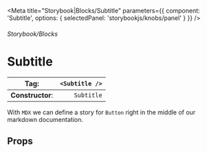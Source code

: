 
<Meta title="Storybook|Blocks/Subtitle" parameters={{
    component: 'Subtitle',
    options: { selectedPanel: 'storybookjs/knobs/panel' }
  }}
/>

###### Storybook/Blocks

# Subtitle

| **Tag**:         | `<Subtitle />` |
|------------------|---------------:|
| **Constructor**: |     `Subtitle` |

With `MDX` we can define a story for `Button` right in the middle of our
markdown documentation.

## Props

<Props />
